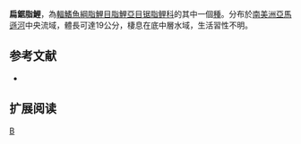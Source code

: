 {{Speciesbox 
| genus = Serrasalmus
| species = compressus
| status = NE
| status_system = IUCN3.1
| authority =  [[Jégu|Jégu]], [[Leão|Leão]] & [[Santos|Santos]], 1991
| synonyms = 
}}
'''扁鋸脂鯉'''，為[[輻鰭魚綱|輻鰭魚綱]][[脂鯉目|脂鯉目]][[脂鯉亞目|脂鯉亞目]][[锯脂鲤科|锯脂鲤科]]的其中一個[[種|種]]。分布於[[南美洲|南美洲]][[亞馬遜河|亞馬遜河]]中央流域，體長可達19公分，棲息在底中層水域，生活習性不明。

==参考文献==
{{refbegin}}
*{{FishBase_species|genus=Serrasalmus|species=compressus |year=2014|month=1}}
{{refend}}

== 扩展阅读 ==
{{refbegin}}
{{wikispecies-inline|Serrasalmus compressus |扁鋸脂鯉}}
{{refend}}

{{Taxonbar|from=Q292951}}

[[Category:鋸脂鯉屬|B]]


{{魚類小作品}}
